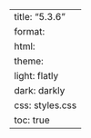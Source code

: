 ---
title: "5.3.6"
format:
    html:
        theme:
            light: flatly
            dark: darkly
        css: styles.css
        toc: true
---